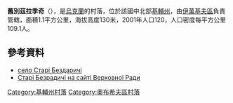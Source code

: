 {{coord|50|9|31|N|30|34|2|E|scale:30000|display=title}}

'''舊別茲拉季奇'''（{{lang-uk|Старі Безрадичі}}），是[[烏克蘭|烏克蘭]]的村落，位於該國中北部[[基輔州|基輔州]]，由[[伊萬基夫區|伊萬基夫區]]負責管轄，面積1.1平方公里，海拔高度130米，2001年人口120，人口密度每平方公里109.1人。

==參考資料==
* [http://gska2.rada.gov.ua/pls/z7502/A005?rdat1=18.02.2009&rf7571=16223 село Старі Бездаричі]{{dead link|date=2018年4月 |bot=InternetArchiveBot |fix-attempted=yes }}
* [http://gska2.rada.gov.ua/pls/z7502/A005?rf7571=16223 Старі Безрадичі на сайті Верховної Ради]{{dead link|date=2018年1月 |bot=InternetArchiveBot |fix-attempted=yes }}

{{DEFAULTSORT:Старі Безрадичі}}
[[Category:基輔州村落|Category:基輔州村落]]
[[Category:奧布希夫區村落|Category:奧布希夫區村落]]


{{Kiev-geo-stub}}